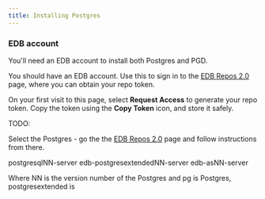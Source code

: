 ```yaml
---
title: Installing Postgres
---
```


### EDB account

You'll need an EDB account to install both Postgres and PGD.

You should have an EDB account. Use this to sign in to the [EDB Repos 2.0](https://www.enterprisedb.com/repos-downloads) page, where you can obtain your repo token. 

On your first visit to this page, select **Request Access** to generate your repo token. Copy the token using the **Copy Token** icon, and store it safely. 


TODO:

Select the Postgres - go the the [EDB Repos 2.0](https://www.enterprisedb.com/repos) page and follow instructions from there.

postgresqlNN-server
edb-postgresextendedNN-server
edb-asNN-server

Where NN is the version number of the Postgres and pg is Postgres, postgresextended is 

